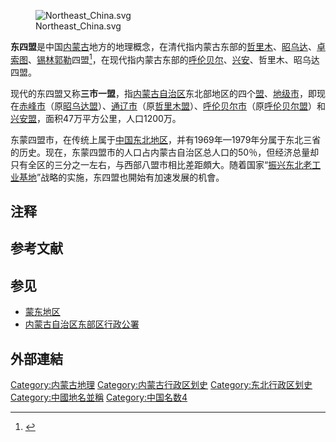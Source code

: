 [[File:Northeast_China.svg|thumb]]

'''东四盟'''是中国[[内蒙古历史|内蒙古]]地方的地理概念，在清代指内蒙古东部的[[哲里木盟|哲里木]]、[[昭烏達盟|昭乌达]]、[[卓索圖盟|卓索图]]、[[锡林郭勒盟|锡林郭勒]]四盟<ref>{{Cite book|title=大清帝国全图|publisher=商务印书馆|year=1905|location=上海|pages=24}}</ref>，在现代指内蒙古东部的[[呼伦贝尔盟|呼伦贝尔]]、[[兴安盟|兴安]]、哲里木、昭乌达四盟。

现代的东四盟又称'''三市一盟'''，指[[内蒙古自治区|内蒙古自治区]]东北部地区的四个[[盟_(行政區劃)|盟]]、[[地级市|地级市]]，即现在[[赤峰市|赤峰市]]（原[[昭乌达盟|昭乌达盟]]）、[[通辽市|通辽市]]（原[[哲里木盟|哲里木盟]]）、[[呼伦贝尔市|呼伦贝尔市]]（原[[呼伦贝尔市|呼伦贝尔盟]]）和[[兴安盟|兴安盟]]，面积47万平方公里，人口1200万。

东蒙四盟市，在传统上属于[[中国东北地区|中国东北地区]]，并有1969年—1979年分属于东北三省的历史。现在，东蒙四盟市的人口占内蒙古自治区总人口的50％，但经济总量却只有全区的三分之一左右，与西部八盟市相比差距頗大。随着国家“[[振兴东北老工业基地|振兴东北老工业基地]]”{{NoteTag|[[锡林郭勒盟|锡林郭勒盟]]也列入国务院东北振兴的范畴。}}战略的实施，东四盟也開始有加速发展的机會。

== 注释 ==
{{NoteFoot}}

== 参考文献 ==
{{Reflist}}

== 参见 ==
*[[蒙东地区|蒙东地区]]
*[[内蒙古自治区东部区行政公署|内蒙古自治区东部区行政公署]]
{{内蒙古盟建制的演变}}
{{内蒙古行政区划}}
{{中华人民共和国行政区划}}
==外部連結==
{{DEFAULTSORT:E}}
[[Category:内蒙古地理|Category:内蒙古地理]]
[[Category:内蒙古行政区划史|Category:内蒙古行政区划史]]
[[Category:东北行政区划史|Category:东北行政区划史]]
[[Category:中國地名並稱|Category:中國地名並稱]]
[[Category:中国名数4|Category:中国名数4]]